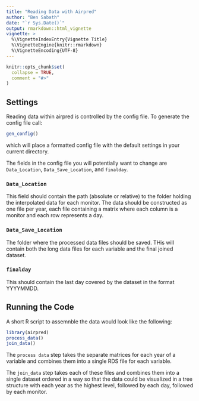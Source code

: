 ```yaml
---
title: "Reading Data with Airpred"
author: "Ben Sabath"
date: "`r Sys.Date()`"
output: rmarkdown::html_vignette
vignette: >
  %\VignetteIndexEntry{Vignette Title}
  %\VignetteEngine{knitr::rmarkdown}
  %\VignetteEncoding{UTF-8}
---
```


```r
knitr::opts_chunk$set(
  collapse = TRUE,
  comment = "#>"
)
```
## Settings

Reading data within airpred is controlled by the config file. To generate the config file call:
```r
gen_config()
```
which will place a formatted config file with the default settings in your current directory.

The fields in the config file you will potentially want to change are `Data_Location`, `Data_Save_Location`, and `finalday`.

### `Data_Location`

This field should contain the path (absolute or relative) to the folder holding the interpolated data
for each monitor. The data should be constructed as one file per year, each file containing a matrix where each column is a monitor and each row represents a day.

### `Data_Save_Location`

The folder where the processed data files should be saved. THis will contain both the long data files for each variable and the final joined dataset.

### `finalday`

This should contain the last day covered by the dataset in the format YYYYMMDD.

## Running the Code

A short R script to assemnble the data would look like the following:

```R
library(airpred)
process_data()
join_data()
```

The `process data` step takes the separate matrices for each year of a variable and combines them into a single RDS file for each variable. 

The `join_data` step takes each of these files and combines them into a single dataset ordered in a way so that the data could be visualized in a tree structure with each year as the highest level, followed by each day, followed by each monitor. 
